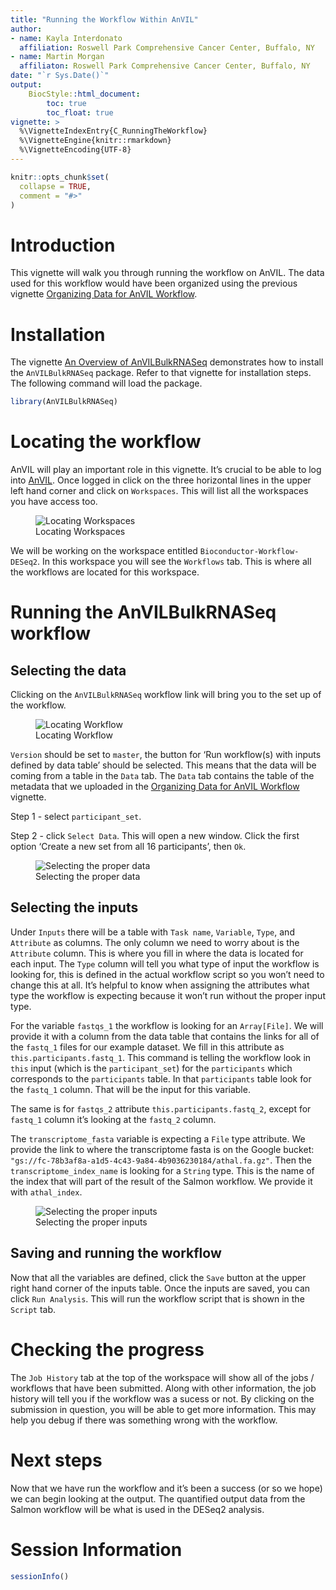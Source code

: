 ```yaml
---
title: "Running the Workflow Within AnVIL"
author:
- name: Kayla Interdonato
  affiliation: Roswell Park Comprehensive Cancer Center, Buffalo, NY
- name: Martin Morgan
  affiliaton: Roswell Park Comprehensive Cancer Center, Buffalo, NY
date: "`r Sys.Date()`"
output:
    BiocStyle::html_document:
        toc: true
        toc_float: true
vignette: >
  %\VignetteIndexEntry{C_RunningTheWorkflow}
  %\VignetteEngine{knitr::rmarkdown}
  %\VignetteEncoding{UTF-8}
---
```


```r
knitr::opts_chunk$set(
  collapse = TRUE,
  comment = "#>"
)
```

# Introduction

This vignette will walk you through running the workflow on AnVIL. The data used
for this workflow would have been organized using the previous vignette
[Organizing Data for AnVIL Workflow](B_OrganizingData.html). 

# Installation

The vignette [An Overview of AnVILBulkRNASeq](A_Overview.html) demonstrates how
to install the `AnVILBulkRNASeq` package. Refer to that vignette for
installation steps. The following command will load the package.

```r
library(AnVILBulkRNASeq)
```

# Locating the workflow

AnVIL will play an important role in this vignette. It's crucial to be able to
log into [AnVIL](https://anvil.terra.bio/#). Once logged in click on the three
horizontal lines in the upper left hand corner and click on `Workspaces`. This
will list all the workspaces you have access too. 

![Locating Workspaces](finding_workspaces.png)

We will be working on the workspace entitled `Bioconductor-Workflow-DESeq2`. In
this workspace you will see the `Workflows` tab. This is where all the workflows
are located for this workspace. 

# Running the AnVILBulkRNASeq workflow

## Selecting the data

Clicking on the `AnVILBulkRNASeq` workflow link will bring you to the set up of
the workflow. 

![Locating Workflow](finding_workflow.png)

`Version` should be set to `master`, the button for 'Run
workflow(s) with inputs defined by data table' should be selected. This means
that the data will be coming from a table in the `Data` tab. The `Data` tab
contains the table of the metadata that we uploaded in the [Organizing Data for
AnVIL Workflow](B_OrganizingData.html) vignette. 

Step 1 - select `participant_set`.

Step 2 - click `Select Data`. This will open a new window. Click the first
option 'Create a new set from all 16 participants', then `Ok`.

![Selecting the proper data](setting_up_data.png)

## Selecting the inputs

Under `Inputs` there will be a table with `Task name`, `Variable`, `Type`, and
`Attribute` as columns. The only column we need to worry about is the
`Attribute` column. This is where you fill in where the data is located for each
input. The `Type` column will tell you what type of input the workflow is
looking for, this is defined in the actual workflow script so you won't need to
change this at all. It's helpful to know when assigning the attributes what type
the workflow is expecting because it won't run without the proper input type.

For the variable `fastqs_1` the workflow is looking for an `Array[File]`. We
will provide it with a column from the data table that contains the links for
all of the `fastq_1` files for our example dataset. We fill in this attribute as
`this.participants.fastq_1`. This command is telling the workflow look in `this`
input (which is the `participant_set`) for the `participants` which corresponds
to the `participants` table. In that `participants` table look for the `fastq_1`
column. That will be the input for this variable.

The same is for `fastqs_2` attribute `this.participants.fastq_2`, except for
`fastq_1` column it's looking at the `fastq_2` column.

The `transcriptome_fasta` variable is expecting a `File` type attribute. We
provide the link to where the transcriptome fasta is on the Google bucket:
`"gs://fc-78b3af8a-a1d5-4c43-9a84-4b9036230184/athal.fa.gz"`. Then the
`transcriptome_index_name` is looking for a `String` type. This is the name of
the index that will part of the result of the Salmon workflow. We provide it
with `athal_index`.

![Selecting the proper inputs](setting_up_inputs.png)

## Saving and running the workflow

Now that all the variables are defined, click the `Save` button at the upper
right hand corner of the inputs table. Once the inputs are saved, you can click
`Run Analysis`. This will run the workflow script that is shown in the
`Script` tab.

# Checking the progress

The `Job History` tab at the top of the workspace will show all of the jobs /
workflows that have been submitted. Along with other information, the job
history will tell you if the workflow was a sucess or not. By clicking on the
submission in question, you will be able to get more information. This may help
you debug if there was something wrong with the workflow.

# Next steps

Now that we have run the workflow and it's been a success (or so we hope) we can
begin looking at the output. The quantified output data from the Salmon workflow
will be what is used in the DESeq2 analysis.

# Session Information

```r
sessionInfo()
```
